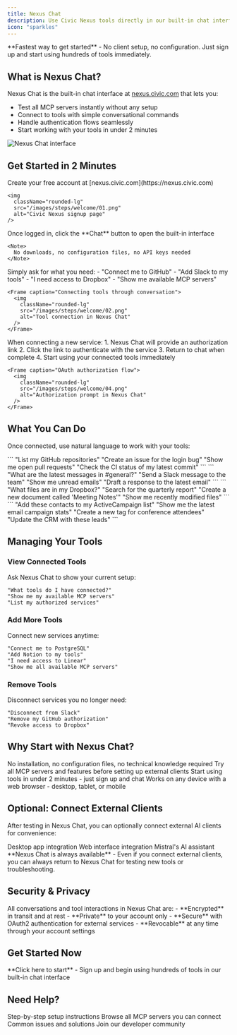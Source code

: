 ```yaml
---
title: Nexus Chat
description: Use Civic Nexus tools directly in our built-in chat interface - no setup required
icon: "sparkles"
---
```


<Note>
  **Fastest way to get started** - No client setup, no configuration. Just sign up and start using hundreds of tools immediately.
</Note>

## What is Nexus Chat?

Nexus Chat is the built-in chat interface at [nexus.civic.com](https://nexus.civic.com) that lets you:
- Test all MCP servers instantly without any setup
- Connect to tools with simple conversational commands
- Handle authentication flows seamlessly
- Start working with your tools in under 2 minutes

<Frame caption="Nexus Chat interface ready to use">
  <img
    className="rounded-lg"
    src="/images/steps/welcome/02.png"
    alt="Nexus Chat interface"
  />
</Frame>

## Get Started in 2 Minutes

<Steps>
  <Step title="Sign up at nexus.civic.com">
    Create your free account at [nexus.civic.com](https://nexus.civic.com)

    <img
      className="rounded-lg"
      src="/images/steps/welcome/01.png"
      alt="Civic Nexus signup page"
    />
  </Step>

  <Step title="Click 'Chat' to start">
    Once logged in, click the **Chat** button to open the built-in interface

    <Note>
      No downloads, no configuration files, no API keys needed
    </Note>
  </Step>

  <Step title="Connect tools conversationally">
    Simply ask for what you need:
    - "Connect me to GitHub"
    - "Add Slack to my tools"
    - "I need access to Dropbox"
    - "Show me available MCP servers"

    <Frame caption="Connecting tools through conversation">
      <img
        className="rounded-lg"
        src="/images/steps/welcome/02.png"
        alt="Tool connection in Nexus Chat"
      />
    </Frame>
  </Step>

  <Step title="Authorize when prompted">
    When connecting a new service:
    1. Nexus Chat will provide an authorization link
    2. Click the link to authenticate with the service
    3. Return to chat when complete
    4. Start using your connected tools immediately

    <Frame caption="OAuth authorization flow">
      <img
        className="rounded-lg"
        src="/images/steps/welcome/04.png"
        alt="Authorization prompt in Nexus Chat"
      />
    </Frame>
  </Step>
</Steps>

## What You Can Do

Once connected, use natural language to work with your tools:

<Tabs>
  <Tab title="Development">
    ```
    "List my GitHub repositories"
    "Create an issue for the login bug"
    "Show me open pull requests"
    "Check the CI status of my latest commit"
    ```
  </Tab>
  <Tab title="Communication">
    ```
    "What are the latest messages in #general?"
    "Send a Slack message to the team"
    "Show me unread emails"
    "Draft a response to the latest email"
    ```
  </Tab>
  <Tab title="Documents">
    ```
    "What files are in my Dropbox?"
    "Search for the quarterly report"
    "Create a new document called 'Meeting Notes'"
    "Show me recently modified files"
    ```
  </Tab>
  <Tab title="Marketing">
    ```
    "Add these contacts to my ActiveCampaign list"
    "Show me the latest email campaign stats"
    "Create a new tag for conference attendees"
    "Update the CRM with these leads"
    ```
  </Tab>
</Tabs>

## Managing Your Tools

### View Connected Tools

Ask Nexus Chat to show your current setup:
```
"What tools do I have connected?"
"Show me my available MCP servers"
"List my authorized services"
```

### Add More Tools

Connect new services anytime:
```
"Connect me to PostgreSQL"
"Add Notion to my tools"
"I need access to Linear"
"Show me all available MCP servers"
```

### Remove Tools

Disconnect services you no longer need:
```
"Disconnect from Slack"
"Remove my GitHub authorization"
"Revoke access to Dropbox"
```

## Why Start with Nexus Chat?

<CardGroup cols={2}>
  <Card title="Zero Setup" icon="zap">
    No installation, no configuration files, no technical knowledge required
  </Card>
  <Card title="Test Everything" icon="test-tube">
    Try all MCP servers and features before setting up external clients
  </Card>
  <Card title="Instant Access" icon="clock">
    Start using tools in under 2 minutes - just sign up and chat
  </Card>
  <Card title="Browser-Based" icon="globe">
    Works on any device with a web browser - desktop, tablet, or mobile
  </Card>
</CardGroup>

## Optional: Connect External Clients

After testing in Nexus Chat, you can optionally connect external AI clients for convenience:

<CardGroup cols={3}>
  <Card title="Claude Desktop" icon="desktop" href="/nexus/quickstart/clients/claude-desktop">
    Desktop app integration
  </Card>
  <Card title="Claude.ai" icon="globe" href="/nexus/quickstart/clients/claude-web">
    Web interface integration
  </Card>
  <Card title="Mistral LeChat" icon="sparkles" href="/nexus/quickstart/clients/mistral-lechat">
    Mistral's AI assistant
  </Card>
</CardGroup>

<Note>
**Nexus Chat is always available** - Even if you connect external clients, you can always return to Nexus Chat for testing new tools or troubleshooting.
</Note>

## Security & Privacy

<Info>
All conversations and tool interactions in Nexus Chat are:
- **Encrypted** in transit and at rest
- **Private** to your account only
- **Secure** with OAuth2 authentication for external services
- **Revocable** at any time through your account settings
</Info>

## Get Started Now

<Card title="Open Nexus Chat" icon="rocket" href="https://nexus.civic.com">
  **Click here to start** - Sign up and begin using hundreds of tools in our built-in chat interface
</Card>

## Need Help?

<CardGroup cols={2}>
  <Card title="Quick Start Guide" icon="book" href="/nexus/quickstart">
    Step-by-step setup instructions
  </Card>
  <Card title="Available Tools" icon="server" href="/nexus/reference/servers">
    Browse all MCP servers you can connect
  </Card>
  <Card title="Troubleshooting" icon="wrench" href="/nexus/troubleshooting">
    Common issues and solutions
  </Card>
  <Card title="Get Support" icon="slack" href="https://join.slack.com/t/civic-developers/shared_invite/zt-37tv9fyo7-aDT43mUjOFQwdQFmfZLTRw">
    Join our developer community
  </Card>
</CardGroup>